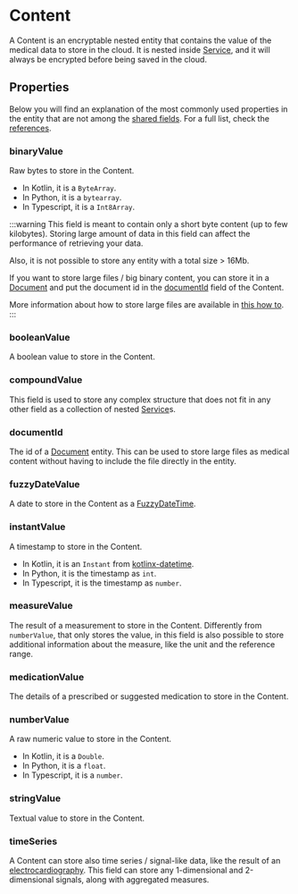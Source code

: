 # Content

A Content is an encryptable nested entity that contains the value of the medical data to store in the cloud. It is nested 
inside [Service](/explanations/data-model/service), and it will always be encrypted before being saved in the cloud.

## Properties

Below you will find an explanation of the most commonly used properties in the entity that are not among the
[shared fields](/explanations/data-model/#shared-fields). For a full list, check the [references](TODO).

### binaryValue
Raw bytes to store in the Content.
- In Kotlin, it is a `ByteArray`.
- In Python, it is a `bytearray`.
- In Typescript, it is a `Int8Array`.

:::warning
This field is meant to contain only a short byte content (up to few kilobytes). Storing large amount of data in this field
can affect the performance of retrieving your data. 

Also, it is not possible to store any entity with a total size > 16Mb.

If you want to store large files / big binary content, you can store it in a [Document](nsdk/explanations/data-model/document)
and put the document id in the [documentId](/explanations/data-model/content#documentid) field of the Content.

More information about how to store large files are available in [this how to](/how-to/store-big-files).
:::

### booleanValue
A boolean value to store in the Content.

### compoundValue
This field is used to store any complex structure that does not fit in any other field as a collection of nested 
[Service](/explanations/data-model/service)s. 

### documentId
The id of a [Document](nsdk/explanations/data-model/document) entity. This can be used to store large files as medical
content without having to include the file directly in the entity.

### fuzzyDateValue
A date to store in the Content as a [FuzzyDateTime](/explanations/data-model/#fuzzydatetime).

### instantValue
A timestamp to store in the Content.
 - In Kotlin, it is an `Instant` from [kotlinx-datetime](https://github.com/Kotlin/kotlinx-datetime).
 - In Python, it is the timestamp as `int`.
 - In Typescript, it is the timestamp as `number`.

### measureValue
The result of a measurement to store in the Content. Differently from `numberValue`, that only stores the value, in 
this field is also possible to store additional information about the measure, like the unit and the reference range.

### medicationValue
The details of a prescribed or suggested medication to store in the Content.

### numberValue
A raw numeric value to store in the Content. 
 - In Kotlin, it is a `Double`.
 - In Python, it is a `float`.
 - In Typescript, it is a `number`.

### stringValue
Textual value to store in the Content.

### timeSeries
A Content can store also time series / signal-like data, like the result of an [electrocardiography](https://en.wikipedia.org/wiki/Electrocardiography).
This field can store any 1-dimensional and 2-dimensional signals, along with aggregated measures.

